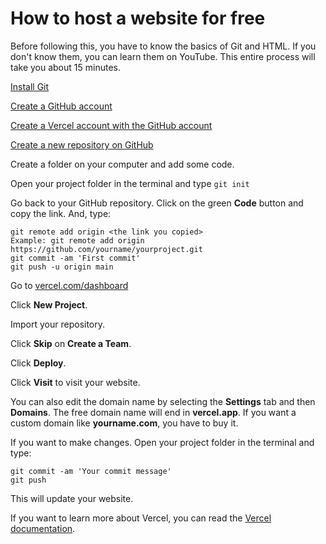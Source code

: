 
<Head
  title='How to host a website for free'
  description='How to host a website for free'
/>

# How to host a website for free

Before following this, you have to know the basics of Git and HTML. If you don't know them, you can learn them on YouTube. This entire process will take you about 15 minutes.

[Install Git](https://git-scm.com/downloads)

[Create a GitHub account](https://github.com/signup)

[Create a Vercel account with the GitHub account](https://vercel.com/signup)

[Create a new repository on GitHub](https://github.com/new)

Create a folder on your computer and add some code.

Open your project folder in the terminal and type `git init`

Go back to your GitHub repository. Click on the green **Code** button and copy the link. And, type:

```
git remote add origin <the link you copied>
Example: git remote add origin https://github.com/yourname/yourproject.git
git commit -am 'First commit'
git push -u origin main
```

Go to [vercel.com/dashboard](https://vercel.com/dashboard)

Click **New Project**.

Import your repository.

Click **Skip** on **Create a Team**.

Click **Deploy**.

Click **Visit** to visit your website.

You can also edit the domain name by selecting the **Settings** tab and then **Domains**. The free domain name will end in **vercel.app**. If you want a custom domain like **yourname.com**, you have to buy it.

If you want to make changes. Open your project folder in the terminal and type:

```
git commit -am 'Your commit message'
git push
```

This will update your website.

If you want to learn more about Vercel, you can read the [Vercel documentation](https://vercel.com/docs/concepts).

